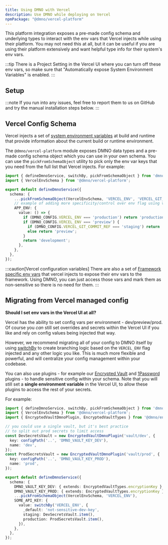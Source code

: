 ```yaml
--- 
title: Using DMNO with Vercel
description: Use DMNO while deploying on Vercel
npmPackage: "@dmno/vercel-platform"
---
```




This platform integration exposes a pre-made config schema and underlying types to interact with the env vars that Vercel injects while using their platform. You may not need this at all, but it can be useful if you are using their platform extensively and want helpful type info for their system's env vars.

:::tip
There is a Project Setting in the Vercel UI where you can turn off these env vars, so make sure that "Automatically expose System Environment Variables" is enabled.
:::


## Setup

<TabbedCode packageName="@dmno/vercel-platform" />

:::note
If you run into any issues, feel free to <BugReportLink label='integrations/vercel'>report them to us on GitHub</BugReportLink> and try the manual installation steps below.
:::


## Vercel Config Schema

Vercel injects a set of [system environment variables](https://vercel.com/docs/projects/environment-variables/system-environment-variables) at build and runtime that provide information about the current build or runtime environment.

The `@dmno/vercel-platform` module exposes DMNO data types and a pre-made config schema object which you can use in your own schema. You can use the `pickFromSchemaObject` utility to pick only the env var keys that you need from the full list that Vercel injects. For example:

```ts title='.dmno/config.mts'
import { defineDmnoService, switchBy, pickFromSchemaObject } from 'dmno';
import { VercelEnvSchema } from '@dmno/vercel-platform';

export default defineDmnoService({
  schema: {
    ...pickFromSchemaObject(VercelEnvSchema, 'VERCEL_ENV', 'VERCEL_GIT_COMMIT_REF'),
    // example of adding more specificity/control over env flag using vercel's env vars
    APP_ENV: {
      value: () => {
        if (DMNO_CONFIG.VERCEL_ENV === 'production') return 'production';
        if (DMNO_CONFIG.VERCEL_ENV === 'preview') {
          if (DMNO_CONFIG.VERCEL_GIT_COMMIT_REF === 'staging') return 'staging';
          else return 'preview';
        }
        return 'development';
      },
    },
  },
});
```



:::caution[Vercel configuration variables]
There are also a set of [Framework specific env vars](https://vercel.com/docs/projects/environment-variables/system-environment-variables#framework-environment-variables) that vercel injects to expose their env vars to the framework. Using DMNO, you can just access those vars and mark them as non-sensitive so there is no need for them.
:::


## Migrating from Vercel managed config

**Should I set env vars in the Vercel UI at all?**

Vercel has the ability to set config vars per environment - dev/preview/prod. Of course you _can_ still set overrides and secrets within the Vercel UI if you like and rely on config values being injected that way.

However, we recommend migrating all of your config to DMNO itself by using [switchBy](/docs/reference/helper-methods/#switchby) to create branching logic based on the `VERCEL_ENV` flag injected and any other logic you like. This is much more flexible and powerful, and will centralize your config management within your codebase.

You can also use plugins - for example our [Encrypted Vault](/docs/plugins/encrypted-vault/) and [1Password](/docs/plugins/1password/) plugins - to handle sensitive config within your schema. Note that you will still set a **single environment variable** in the Vercel UI, to allow these plugins to access the rest of your secrets.

For example:
```ts title='.dmno/config.mts'
import { defineDmnoService, switchBy, pickFromSchemaObject } from 'dmno';
import { VercelEnvSchema } from '@dmno/vercel-platform';
import { EncryptedVaultDmnoPlugin, EncryptedVaultTypes } from '@dmno/encrypted-vault-plugin';

// you could use a single vault, but it's best practice
// to split out prod secrets to limit access
const DevSecretsVault = new EncryptedVaultDmnoPlugin('vault/dev', {
  key: configPath('..', 'DMNO_VAULT_KEY_DEV'),
  name: 'dev',
});
const ProdSecretsVault = new EncryptedVaultDmnoPlugin('vault/prod', {
  key: configPath('..', 'DMNO_VAULT_KEY_PROD'),
  name: 'prod',
});

export default defineDmnoService({
  schema: {
    DMNO_VAULT_KEY_DEV: { extends: EncryptedVaultTypes.encryptionKey },
    DMNO_VAULT_KEY_PROD: { extends: EncryptedVaultTypes.encryptionKey },
    ...pickFromSchemaObject(VercelEnvSchema, 'VERCEL_ENV'),
    SOME_API_KEY: {
      value: switchBy('VERCEL_ENV', {
        _default: 'not-sensitive-dev-key',
        staging: DevSecretsVault.item(),
        production: ProdSecretsVault.item(),
      }),
    },
  },
});
```
